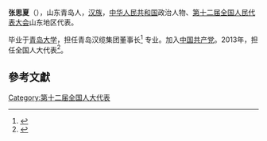 '''张思夏'''（{{bd|1953年||}}），山东青岛人，[[汉族|汉族]]，[[中华人民共和国|中华人民共和国]]政治人物、[[第十二届全国人民代表大会|第十二届全国人民代表大会]]山东地区代表。

毕业于[[青岛大学|青岛大学]]，担任青岛汉缆集团董事长<ref>{{cite news|title=对话张思夏|url=http://qd.ifeng.com/jiaoyuliuxue/shangxueyuan/detail_2012_10/23/391373_0.shtml|accessdate=2013-04-05|newspaper=青岛日报|archive-date=2016-03-04|archive-url=https://web.archive.org/web/20160304193815/http://qd.ifeng.com/jiaoyuliuxue/shangxueyuan/detail_2012_10/23/391373_0.shtml|dead-url=no}}</ref> 专业。加入[[中国共产党|中国共产党]]。2013年，担任全国人大代表<ref>{{cite news|title=全国人大代表信息-张思夏|url= http://210.82.31.1:8084/delegate/viewDelegate.action?dbid=121288|accessdate=2013-04-05|newspaper=全国人大网}}{{Dead link|date=2020年1月 |bot=InternetArchiveBot |fix-attempted=yes }}</ref>。

==參考文獻==
{{reflist}}
{{中国政治人物小作品}}

[[Category:第十二届全国人大代表|Category:第十二届全国人大代表]]